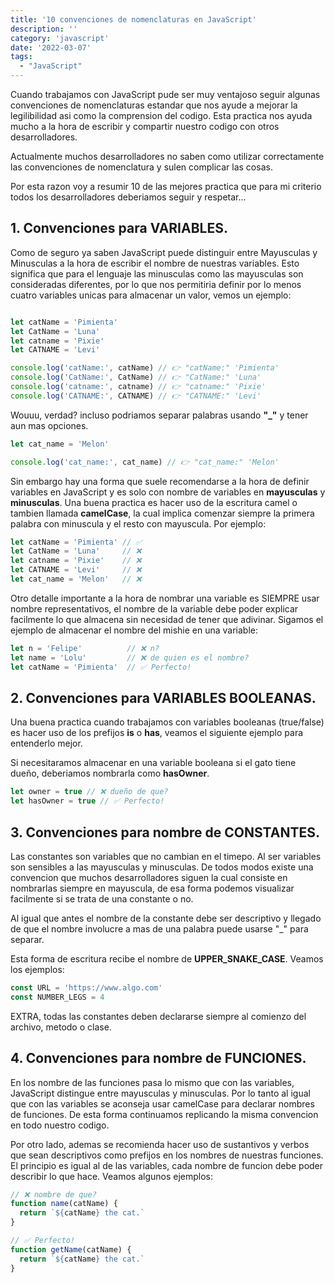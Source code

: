 ```yaml
---
title: '10 convenciones de nomenclaturas en JavaScript'
description: ''
category: 'javascript'
date: '2022-03-07'
tags: 
  - "JavaScript"
---
```


Cuando trabajamos con JavaScript pude ser muy ventajoso seguir algunas convenciones de nomenclaturas estandar que nos ayude a mejorar la legilibilidad asi como la comprension del codigo. Esta practica nos ayuda mucho a la hora de escribir y compartir nuestro codigo con otros desarrolladores.

Actualmente muchos desarrolladores no saben como utilizar correctamente las convenciones de nomenclatura y sulen complicar las cosas.

Por esta razon voy a resumir 10 de las mejores practica que para mi criterio todos los desarrolladores deberiamos seguir y respetar...

## 1. Convenciones para VARIABLES.

Como de seguro ya saben JavaScript puede distinguir entre Mayusculas y Minusculas a la hora de escribir el nombre de nuestras variables. Esto significa que para el lenguaje las minusculas como las mayusculas son consideradas diferentes, por lo que nos permitiria definir por lo menos cuatro variables unicas para almacenar un valor, vemos un ejemplo:

```JavaScript

let catName = 'Pimienta'
let CatName = 'Luna'
let catname = 'Pixie'
let CATNAME = 'Levi'

console.log('catName:', catName) // 👉 "catName:" 'Pimienta'
console.log('CatName:', CatName) // 👉 "CatName:" 'Luna'
console.log('catname:', catname) // 👉 "catname:" 'Pixie'
console.log('CATNAME:', CATNAME) // 👉 "CATNAME:" 'Levi'

```
Wouuu, verdad? incluso podriamos separar palabras usando **"_"** y tener aun mas opciones.

```JavaScript
let cat_name = 'Melon'

console.log('cat_name:', cat_name) // 👉 "cat_name:" 'Melon'
```
Sin embargo hay una forma que suele recomendarse a la hora de definir variables en JavaScript y es solo con nombre de variables en **mayusculas** y **minusculas**. Una buena practica es hacer uso de la escritura camel o tambien llamada **camelCase**, la cual implica comenzar siempre la primera palabra con minuscula y el resto con mayuscula. Por ejemplo:

```javascript
let catName = 'Pimienta' // ✅
let CatName = 'Luna'     // ❌
let catname = 'Pixie'    // ❌
let CATNAME = 'Levi'     // ❌
let cat_name = 'Melon'   // ❌
```

Otro detalle importante a la hora de nombrar una variable es SIEMPRE usar nombre representativos, el nombre de la variable debe poder explicar facilmente lo que almacena sin necesidad de tener que adivinar. Sigamos el ejemplo de almacenar el nombre del mishie en una variable:

```javascript
let n = 'Felipe'          // ❌ n?
let name = 'Lolu'         // ❌ de quien es el nombre?
let catName = 'Pimienta'  // ✅ Perfecto!
```

## 2. Convenciones para VARIABLES BOOLEANAS.

Una buena practica cuando trabajamos con variables booleanas (true/false) es hacer uso de los prefijos **is** o **has**, veamos el siguiente ejemplo para entenderlo mejor.

Si necesitaramos almacenar en una variable booleana si el gato tiene dueño, deberiamos nombrarla como **hasOwner**.

```javascript
let owner = true // ❌ dueño de que?
let hasOwner = true // ✅ Perfecto!
```

## 3. Convenciones para nombre de CONSTANTES.

Las constantes son variables que no cambian en el timepo. Al ser variables son sensibles a las mayusculas y minusculas. De todos modos existe una convencion que muchos desarrolladores siguen la cual consiste en nombrarlas siempre en mayuscula, de esa forma podemos visualizar facilmente si se trata de una constante o no.

Al igual que antes el nombre de la constante debe ser descriptivo y llegado de que el nombre involucre a mas de una palabra puede usarse "_" para separar. 

Esta forma de escritura recibe el nombre de **UPPER_SNAKE_CASE**. Veamos los ejemplos:

```javascript
const URL = 'https://www.algo.com'
const NUMBER_LEGS = 4
```

EXTRA, todas las constantes deben declararse siempre al comienzo del archivo, metodo o clase.

## 4. Convenciones para nombre de FUNCIONES.

En los nombre de las funciones pasa lo mismo que con las variables, JavaScript distingue entre mayusculas y minusculas. Por lo tanto al igual que con las variables se aconseja usar camelCase para declarar nombres de funciones. De esta forma continuamos replicando la misma convencion en todo nuestro codigo.

Por otro lado, ademas se recomienda hacer uso de sustantivos y verbos que sean descriptivos como prefijos en los nombres de nuestras funciones. El principio es igual al de las variables, cada nombre de funcion debe poder describir lo que hace. Veamos algunos ejemplos:

```javascript
// ❌ nombre de que?
function name(catName) {
  return `${catName} the cat.`
}

// ✅ Perfecto!
function getName(catName) {
  return `${catName} the cat.`
}

```

